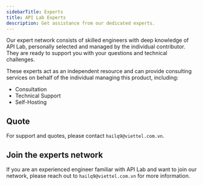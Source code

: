```yaml
---
sidebarTitle: Experts
title: API Lab Experts
description: Get assistance from our dedicated experts.
---
```


Our expert network consists of skilled engineers with deep knowledge of API Lab, personally selected and managed by the individual contributor. They are ready to support you with your questions and technical challenges.

These experts act as an independent resource and can provide consulting services on behalf of the individual managing this product, including:

- Consultation
- Technical Support
- Self-Hosting

## Quote

For support and quotes, please contact `hailq9@viettel.com.vn`.

## Join the experts network

If you are an experienced engineer familiar with API Lab and want to join our network, please reach out to `hailq9@viettel.com.vn` for more information.
